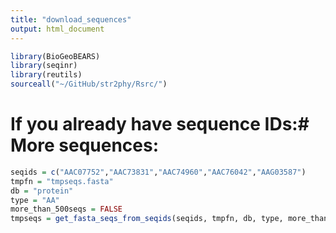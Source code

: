 ```yaml
---
title: "download_sequences"
output: html_document
---
```

```r
library(BioGeoBEARS)
library(seqinr)
library(reutils)
sourceall("~/GitHub/str2phy/Rsrc/")
```


# If you already have sequence IDs:# More sequences:
```r

seqids = c("AAC07752","AAC73831","AAC74960","AAC76042","AAG03587")
tmpfn = "tmpseqs.fasta"
db = "protein"
type = "AA"
more_than_500seqs = FALSE
tmpseqs = get_fasta_seqs_from_seqids(seqids, tmpfn, db, type, more_than_500seqs)
```


